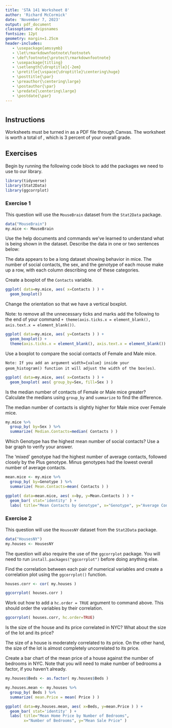 ```yaml
---
title: 'STA 141 Worksheet 8'
author: 'Richard McCormick'
date: 'November 7, 2023'
output: pdf_document
classoption: dvipsnames
fontsize: 12pt
geometry: margin=1.25cm
header-includes:
   - \usepackage{amssymb}
   - \let\rmarkdownfootnote\footnote%
   - \def\footnote{\protect\rmarkdownfootnote}
   - \usepackage{titling}
   - \setlength{\droptitle}{-2em}
   - \pretitle{\vspace{\droptitle}\centering\huge}
   - \posttitle{\par}
   - \preauthor{\centering\large}
   - \postauthor{\par}
   - \predate{\centering\large}
   - \postdate{\par}
---
```


# \color{Blue} \textbf{Due Date: Thursday, November 16, 2023 before 11:00am.}

## Instructions
\color{Black}
Worksheets must be turned in as a PDF file through Canvas. The worksheet is worth a total of \textbf{15 points}, which is 3 percent of your overall grade.

## \color{Blue} Exercises

Begin by running the following code block to add the packages we need to use to our library.
```r
library(tidyverse)
library(Stat2Data)
library(ggcorrplot)
```

### \color{Blue} Exercise 1

\color{Dandelion} \textbf{(a)} \color{Black} This question will use the `MouseBrain` dataset from the `Stat2Data` package.

```r
data("MouseBrain")
my.mice <- MouseBrain
```
Use the help documents and commands we've learned to understand what is being shown in the dataset. Describe the data in one or two sentences below:

The data appears to be a long dataset showing behavior in mice. The number of social contacts, the sex, and the genotype of each mouse make up a row, with each column describing one of these categories.

\color{Dandelion} \textbf{(b)} \color{Black} Create a boxplot of the `Contacts` variable.

```r
ggplot( data=my.mice, aes( x=Contacts ) ) +
  geom_boxplot()
```

\color{Dandelion} \textbf{(c)} \color{Black} Change the orientation so that we have a vertical boxplot.

Note: to remove all the unnecessary ticks and marks add the following to the end of your command
` + theme(axis.ticks.x = element_blank(), axis.text.x = element_blank())`.

```r
ggplot( data=my.mice, aes( y=Contacts ) ) +
  geom_boxplot() + 
  theme(axis.ticks.x = element_blank(), axis.text.x = element_blank())
```


\color{Dandelion} \textbf{(d)} \color{Black} Use a boxplot to compare the social contacts of Female and Male mice.

`Note: If you add an argument width={value} inside your geom_histogram() function it will adjust the width of the box(es)`.

```r
ggplot( data=my.mice, aes( x=Contacts ) ) +
  geom_boxplot( aes( group_by=Sex, fill=Sex ) )
```

\color{Dandelion} \textbf{(e)} \color{Black} Is the median number of contacts of Female or Male mice greater? Calculate the medians using `group_by` and `summarize` to find the difference.

The median number of contacts is slightly higher for Male mice over Female mice.

```r
my.mice %>%
  group_by( by=Sex ) %>%
  summarize( Median.Contacts=median( Contacts ) )
```

\color{Dandelion} \textbf{(f)} \color{Black} Which Genotype has the highest mean number of social contacts? Use a bar graph to verify your answer.

The 'mixed' genotype had the highest number of average contacts, followed closely by the Plus genotype. Minus genotypes had the lowest overall number of average contacts.

```r
mean.mice <- my.mice %>%
  group_by( by=Genotype ) %>%
  summarize( Mean.Contacts=mean( Contacts ) )

ggplot( data=mean.mice, aes( x=by, y=Mean.Contacts ) ) +
  geom_bar( stat='identity' ) +
  labs( title="Mean Contacts by Genotype", x="Genotype", y="Average Contacts" )
```

### \color{Blue} Exercise 2

This question will use the $\mathtt{HousesNY}$ dataset from the $\mathtt{Stat2Data}$ package. 

```r
data("HousesNY")
my.houses <- HousesNY
```

The question will also require the use of the `ggcorrplot` package. You will need to run `install.packages("ggcorrplot")` before doing anything else.

\color{Dandelion} \textbf{(a)} \color{Black} Find the correlation between each pair of numerical variables and create a correlation plot using the `ggcorrplot()` function.

```r
houses.corr <- cor( my.houses )

ggcorrplot( houses.corr )
```

\color{Dandelion} \textbf{(b)} \color{Black} Work out how to add a `hc.order = TRUE` argument to command above. This should order the variables by their correlation.

```r
ggcorrplot( houses.corr, hc.order=TRUE)
```

\color{Dandelion} \textbf{(c)} \color{Black} Is the size of the house and its price correlated in NYC? What about the size of the lot and its price?

The size of a house is moderately correlated to its price. On the other hand, the size of the lot is almost completely uncorrelated to its price.

\color{Dandelion} \textbf{(d)} \color{Black} Create a bar chart of the mean price of a house against the number of bedrooms in NYC. Note that you will need to make number of bedrooms a factor, if you haven't already.

```r
my.houses$Beds <- as.factor( my.houses$Beds )

my.houses.mean <- my.houses %>%
  group_by( Beds ) %>%
  summarize( mean.Price = mean( Price ) )

ggplot( data=my.houses.mean, aes( x=Beds, y=mean.Price ) ) +
  geom_bar( stat='identity' ) + 
  labs( title="Mean Home Price by Number of Bedrooms",
        x="Number of Bedrooms", y="Mean Sale Price" )
```

